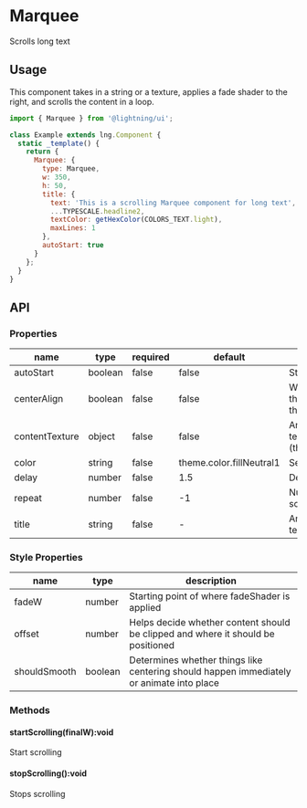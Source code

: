 
# Marquee

Scrolls long text

## Usage

This component takes in a string or a texture, applies a fade shader to the right, and scrolls the content in a loop.

```js
import { Marquee } from '@lightning/ui';

class Example extends lng.Component {
  static _template() {
    return {
      Marquee: {
        type: Marquee,
        w: 350,
        h: 50,
        title: {
          text: 'This is a scrolling Marquee component for long text',
          ...TYPESCALE.headline2,
          textColor: getHexColor(COLORS_TEXT.light),
          maxLines: 1
        },
        autoStart: true
      }
    };
  }
}
```

<Preview>
  <Story id="elements-Marquee--basic" />
</Preview>

## API

### Properties

| name           | type    | required | default                  | description                                                                           |
| -------------- | ------- | -------- | ------------------------ | ------------------------------------------------------------------------------------- |
| autoStart      | boolean | false    | false                    | Start scrolling on initiation                                                         |
| centerAlign    | boolean | false    | false                    | Will center the entire texture if the width of the content is less than the container |
| contentTexture | object  | false    | false                    | An object matching Lightning texture object (this.tag('MyTag').getTexture())          |
| color          | string  | false    | theme.color.fillNeutral1 | Set color of text                                                                     |
| delay          | number  | false    | 1.5                      | Delay before scrolling starts                                                         |
| repeat         | number  | false    | -1                       | Number of times to repeat scrolling                                                   |
| title          | string  | false    | -                        | An object matching Lightning text object                                              |

### Style Properties

| name         | type    | description                                                                              |
| ------------ | ------- | ---------------------------------------------------------------------------------------- |
| fadeW        | number  | Starting point of where fadeShader is applied                                            |
| offset       | number  | Helps decide whether content should be clipped and where it should be positioned         |
| shouldSmooth | boolean | Determines whether things like centering should happen immediately or animate into place |

### Methods

#### startScrolling(finalW):void

Start scrolling

#### stopScrolling():void

Stops scrolling
